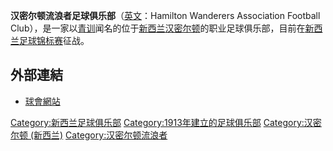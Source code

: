 {{Multiple issues|
{{Expand language|1=es|time=2020-07-25T05:43:30+00:00}}
{{Unreferenced|time=2020-07-25T05:43:30+00:00}}
}}
{{Infobox football club
| clubname   = 汉密尔顿流浪者<br/> Hamilton Wanderers
| image      = File:Hamilton_Wanderers_Association_Football_Club.png
| fullname   = 汉密尔顿流浪者足球俱乐部
| founded    = 1913
| ground     = [[哈密尔顿_(新西兰)|哈密尔顿]]，Porritt体育场
| capacity   = 5,000
| chairman   = 布伦顿·科克尔
| manager    = [[里基·赫伯特|里基·赫伯特]]
| league     = [[新西蘭足球錦標賽|新西蘭足球錦標賽]]
| website    = https://hamiltonwanderers.co.nz/
| season     = 2019–20
| position   = 常規賽，第 6 位
| kit_alt1    = Blue and white jersey, blue shorts, blue socks
| pattern_b1  =_whitesholders
| pattern_la1 = _navyshoulders
| pattern_ra1 = _navyshoulders
| pattern_so1 =
| leftarm1    =FFFFFF
| body1       =0000BB
| rightarm1   =FFFFFF
| shorts1     =0000bb
| socks1      =0000bb
| kit_alt2    = 
| pattern_b2  =
| pattern_la2 = 
| pattern_ra2 = 
| pattern_so2 =
| leftarm2    =
| body2       =
| rightarm2   =
| shorts2     =
| socks2      =
}}
'''汉密尔顿流浪者足球俱乐部'''（[[英文|英文]]：Hamilton Wanderers Association Football Club），是一家以[[青训|青训]]闻名的位于[[新西兰|新西兰]][[哈密尔顿_(新西兰)|汉密尔顿]]的职业足球俱乐部，目前在[[新西兰足球锦标赛|新西兰足球锦标赛]]征战。

==外部連結==
*[http://hamiltonwanderers.co.nz/ 球會網站] {{Wayback|url=http://hamiltonwanderers.co.nz/ |date=20210125235216 }}

{{New Zealand Football Championship}}
{{DEFAULTSORT:Hamilton}}
[[Category:新西兰足球俱乐部|Category:新西兰足球俱乐部]]
[[Category:1913年建立的足球俱乐部|Category:1913年建立的足球俱乐部]]
[[Category:汉密尔顿_(新西兰)|Category:汉密尔顿 (新西兰)]]
[[Category:汉密尔顿流浪者|Category:汉密尔顿流浪者]]
{{soccer-club-stub}}